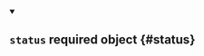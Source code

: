 
<details className="config-field" data-expandable="true" open>
<summary>

## `status` <span className="config-field-required" data-required="false">required</span> <span className="config-field-type">object</span> <span className="config-field-default"></span> <span className="config-field-enum"></span> {#status}

</summary>

<PartialStatusreference />

</details>
